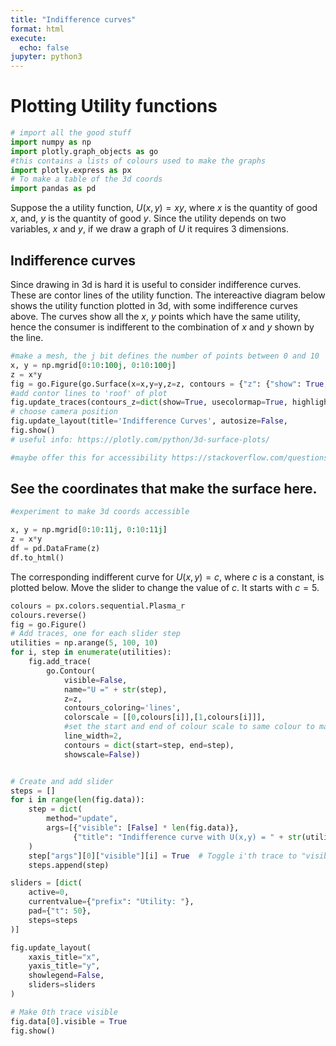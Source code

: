 ```yaml
---
title: "Indifference curves"
format: html
execute:
  echo: false
jupyter: python3
---
```


# Plotting Utility functions

```python
# import all the good stuff
import numpy as np
import plotly.graph_objects as go
#this contains a lists of colours used to make the graphs
import plotly.express as px
# To make a table of the 3d coords
import pandas as pd
```

Suppose the a utility function, $U(x,y)=xy$, where $x$ is the quantity of good $x$, and, $y$ is the quantity of good $y$. Since the utility depends on two variables, $x$ and $y$, if we draw a graph of $U$ it requires $3$ dimensions. 

## Indifference curves

Since drawing in 3d is hard it is useful to consider indifference curves. These are contor lines of the utility function. The intereactive diagram below shows the utility function plotted in 3d, with some indifference curves above. The curves show all the $x$, $y$ points which have the same utility, hence the consumer is indifferent to the combination of $x$ and $y$ shown by the line.  

```python
#make a mesh, the j bit defines the number of points between 0 and 10
x, y = np.mgrid[0:10:100j, 0:10:100j]
z = x*y
fig = go.Figure(go.Surface(x=x,y=y,z=z, contours = {"z": {"show": True, "start": 5, "end": 100, "size": 10}}))
#add contor lines to 'roof' of plot
fig.update_traces(contours_z=dict(show=True, usecolormap=True, highlightcolor="limegreen", project_z=True))
# choose camera position
fig.update_layout(title='Indifference Curves', autosize=False,               scene_camera_eye=dict(x=-1.5, y=-1.5, z=-0.64), width=600, height=500)
fig.show()
# useful info: https://plotly.com/python/3d-surface-plots/

#maybe offer this for accessibility https://stackoverflow.com/questions/56545819/is-there-a-way-to-export-an-stl-file-from-a-matplotlib-surface-plot
```

:::{.callout-tip collapse="true"}
## See the coordinates that make the surface here.

```python
#experiment to make 3d coords accessible

x, y = np.mgrid[0:10:11j, 0:10:11j]
z = x*y
df = pd.DataFrame(z)
df.to_html()
```
:::

The corresponding indifferent curve for $U(x,y)= c$, where $c$ is a constant, is plotted below. Move the slider to change the value of $c$. It starts with $c=5$.

```python
colours = px.colors.sequential.Plasma_r
colours.reverse()
fig = go.Figure()
# Add traces, one for each slider step
utilities = np.arange(5, 100, 10)
for i, step in enumerate(utilities):
    fig.add_trace(
        go.Contour(
            visible=False,
            name="U =" + str(step),
            z=z,
            contours_coloring='lines',
            colorscale = [[0,colours[i]],[1,colours[i]]],
            #set the start and end of colour scale to same colour to match the 3d graph
            line_width=2,
            contours = dict(start=step, end=step), 
            showscale=False))


# Create and add slider
steps = []
for i in range(len(fig.data)):
    step = dict(
        method="update",
        args=[{"visible": [False] * len(fig.data)},
              {"title": "Indifference curve with U(x,y) = " + str(utilities[i])}],  # layout attribute
    )
    step["args"][0]["visible"][i] = True  # Toggle i'th trace to "visible"
    steps.append(step)

sliders = [dict(
    active=0,
    currentvalue={"prefix": "Utility: "},
    pad={"t": 50},
    steps=steps
)]

fig.update_layout(
    xaxis_title="x",
    yaxis_title="y",
    showlegend=False,
    sliders=sliders
)

# Make 0th trace visible
fig.data[0].visible = True
fig.show()

```

